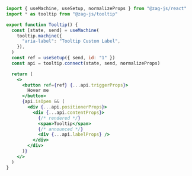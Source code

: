 ```jsx {7,20-25}
import { useMachine, useSetup, normalizeProps } from "@zag-js/react"
import * as tooltip from "@zag-js/tooltip"

export function Tooltip() {
  const [state, send] = useMachine(
    tooltip.machine({
      "aria-label": "Tooltip Custom Label",
    }),
  )
  const ref = useSetup({ send, id: "1" })
  const api = tooltip.connect(state, send, normalizeProps)

  return (
    <>
      <button ref={ref} {...api.triggerProps}>
        Hover me
      </button>
      {api.isOpen && (
        <div {...api.positionerProps}>
          <div {...api.contentProps}>
            {/* rendered */}
            <span>Tooltip</span>
            {/* announced */}
            <div {...api.labelProps} />
          </div>
        </div>
      )}
    </>
  )
}
```
